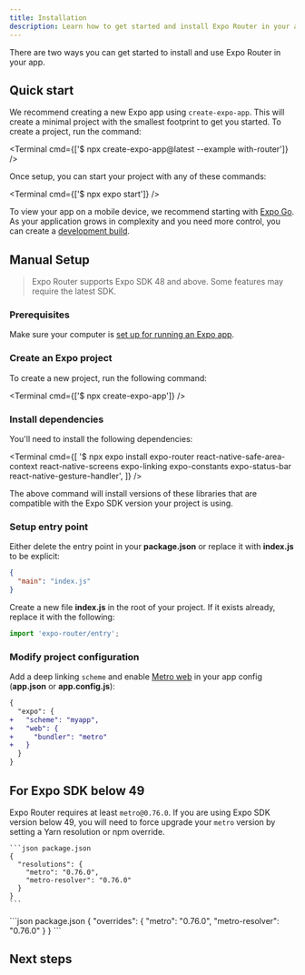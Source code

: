 ```yaml
---
title: Installation
description: Learn how to get started and install Expo Router in your app.
---
```



There are two ways you can get started to install and use Expo Router in your app.

## Quick start

<Step label="1">

We recommend creating a new Expo app using `create-expo-app`. This will create a minimal project with the smallest footprint to get you started. To create a project, run the command:

<Terminal cmd={['$ npx create-expo-app@latest --example with-router']} />

</Step>

<Step label="2">

Once setup, you can start your project with any of these commands:

<Terminal cmd={['$ npx expo start']} />

To view your app on a mobile device, we recommend starting with [Expo Go](/get-started/expo-go). As your application grows in complexity and you need more control, you can create a [development build](/develop/development-builds/introduction/).

</Step>

## Manual Setup

> Expo Router supports Expo SDK 48 and above. Some features may require the latest SDK.

### Prerequisites

Make sure your computer is [set up for running an Expo app](/get-started/installation/).

<Step label="1">

### Create an Expo project

To create a new project, run the following command:

<Terminal cmd={['$ npx create-expo-app']} />

</Step>

<Step label="2">

### Install dependencies

You'll need to install the following dependencies:

<Terminal
  cmd={[
    '$ npx expo install expo-router react-native-safe-area-context react-native-screens expo-linking expo-constants expo-status-bar react-native-gesture-handler',
  ]}
/>

The above command will install versions of these libraries that are compatible with the Expo SDK version your project is using.

</Step>

<Step label="3">

### Setup entry point

Either delete the entry point in your **package.json** or replace it with **index.js** to be explicit:

```json package.json
{
  "main": "index.js"
}
```

Create a new file **index.js** in the root of your project. If it exists already, replace it with the following:

```js index.js
import 'expo-router/entry';
```

</Step>

<Step label="4">

### Modify project configuration

Add a deep linking `scheme` and enable [Metro web](/guides/customizing-metro/#web-support-how) in your app config (**app.json** or **app.config.js**):

```diff
{
  "expo": {
+   "scheme": "myapp",
+   "web": {
+     "bundler": "metro"
+   }
  }
}
```

</Step>

## For Expo SDK below 49

Expo Router requires at least `metro@0.76.0`. If you are using Expo SDK version below 49, you will need to force upgrade your `metro` version by setting a Yarn resolution or npm override.

<Tabs>

<Tab label="Yarn">

    ```json package.json
    {
      "resolutions": {
        "metro": "0.76.0",
        "metro-resolver": "0.76.0"
      }
    }
    ```

</Tab>

<Tab label="npm">
    ```json package.json
    {
      "overrides": {
        "metro": "0.76.0",
        "metro-resolver": "0.76.0"
      }
    }
    ```
</Tab>

</Tabs>

## Next steps

<BoxLink
  title="Roadmap"
  Icon={Map01Icon}
  description="A non-exhaustive list of features currently supported in Expo Router"
  href="/router/roadmap/"
/>

<BoxLink
  title="Routing - Pages"
  Icon={BookOpen02Icon}
  description="Learn about the file-based routing convention used by Expo Router."
  href="/router/routing/pages/"
/>
